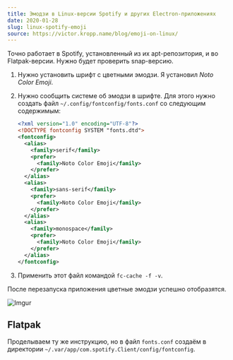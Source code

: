 ```yaml
---
title: Эмодзи в Linux-версии Spotify и других Electron-приложениях
date: 2020-01-28
slug: linux-spotify-emoji
source: https://victor.kropp.name/blog/emoji-on-linux/
---
```


Точно работает в Spotify, установленный из их apt-репозитория, и во Flatpak-версии. Нужно будет проверить snap-версию.

1. Нужно установить шрифт с цветными эмодзи. Я установил _Noto Color Emoji_.

2. Нужно сообщить системе об эмодзи в шрифте. Для этого нужно создать файл `~/.config/fontconfig/fonts.conf` со следующим содержимым:
    ```xml
    <?xml version="1.0" encoding="UTF-8"?>
    <!DOCTYPE fontconfig SYSTEM "fonts.dtd">
    <fontconfig>
      <alias>
        <family>serif</family>
        <prefer>
          <family>Noto Color Emoji</family>
        </prefer>
      </alias>
      <alias>
        <family>sans-serif</family>
        <prefer>
          <family>Noto Color Emoji</family>
        </prefer>
      </alias>
      <alias>
        <family>monospace</family>
        <prefer>
          <family>Noto Color Emoji</family>
        </prefer>
      </alias>
    </fontconfig>
    ```

3. Применить этот файл командой `fc-cache -f -v`.

После перезапуска приложения цветные эмодзи успешно отобразятся.

![Imgur](https://i.imgur.com/NJhXmcl.png)

## Flatpak

Проделываем ту же инструкцию, но в файл `fonts.conf` создаём в директории `~/.var/app/com.spotify.Client/config/fontconfig`.
